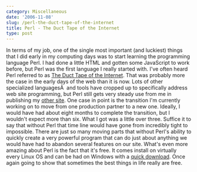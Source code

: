 ```yaml
---
category: Miscellaneous
date: '2006-11-08'
slug: /perl-the-duct-tape-of-the-internet
title: Perl - The Duct Tape of the Internet
type: post
---
```



In terms of my job, one of the single most important (and luckiest)
things that I did early in my computing days was to start learning
the programming language Perl. I had done a little HTML and gotten
some JavaScript to work before, but Perl was the first language I
really started with. I've often heard Perl referred to as
[The Duct Tape of the Internet](http://www.stonehenge.com/merlyn/UnixReview/col45.html).
That was probably more the case in the early days of the web than
it is now. Lots of other specialized languagesÂ  and tools have
cropped up to specifically address web site programming, but Perl
still gets very steady use from me in publishing my
[other site](http://www.pgatour.com/). One case in point is the
transition I'm currently working on to move from one production
partner to a new one. Ideally, I would have had about eight months
to complete the transition, but I wouldn't expect more than six.
What I got was a little over three. Suffice it to say that without
Perl that time line would have gone from incredibly tight to
impossible. There are just so many moving parts that without Perl's
ability to quickly create a very powerful program that can do just
about anything we would have had to abandon several features on our
site. What's even more amazing about Perl is the fact that it's
free. It comes install on virtually every Linux OS and can be had
on Windows with a
[quick download](http://activestate.com/store/productdetail.aspx?prdGuid=81fbce82-6bd5-49bc-a915-08d58c2648ca).
Once again going to show that sometimes the best things in life
really are free.